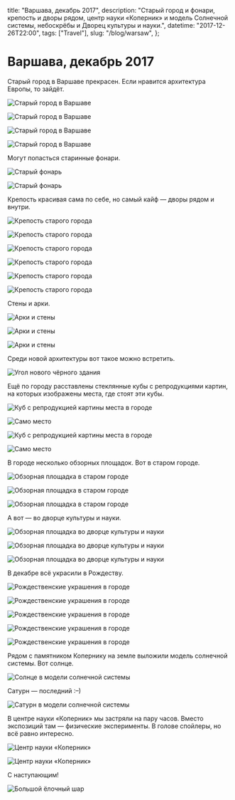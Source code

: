   title: "Варшава, декабрь 2017",
  description:
    "Старый город и фонари, крепость и дворы рядом, центр науки «Коперник» и модель Солнечной системы, небоскрёбы и Дворец культуры и науки.",
  datetime: "2017-12-26T22:00",
  tags: ["Travel"],
  slug: "/blog/warsaw",
};

# Варшава, декабрь 2017

Старый город в Варшаве прекрасен. Если нравится архитектура Европы, то зайдёт.

![Старый город в Варшаве](/img/blog/warsaw/1.jpg)

![Старый город в Варшаве](/img/blog/warsaw/2.jpg)

![Старый город в Варшаве](/img/blog/warsaw/3.jpg)

![Старый город в Варшаве](/img/blog/warsaw/4.jpg)

Могут попасться старинные фонари.

![Старый фонарь](/img/blog/warsaw/5.jpg)

![Старый фонарь](/img/blog/warsaw/6.jpg)

Крепость красивая сама по себе, но самый кайф — дворы рядом и внутри.

![Крепость старого города](/img/blog/warsaw/7.jpg)

![Крепость старого города](/img/blog/warsaw/8.jpg)

![Крепость старого города](/img/blog/warsaw/9.jpg)

![Крепость старого города](/img/blog/warsaw/10.jpg)

![Крепость старого города](/img/blog/warsaw/11.jpg)

![Крепость старого города](/img/blog/warsaw/12.jpg)

Стены и арки.

![Арки и стены](/img/blog/warsaw/13.jpg)

![Арки и стены](/img/blog/warsaw/14.jpg)

![Арки и стены](/img/blog/warsaw/15.jpg)

Среди новой архитектуры вот такое можно встретить.

![Угол нового чёрного здания](/img/blog/warsaw/16.jpg)

Ещё по городу расставлены стеклянные кубы с репродукциями картин, на которых изображены места, где стоят эти кубы.

![Куб с репродукцией картины места в городе](/img/blog/warsaw/17.jpg)

![Само место](/img/blog/warsaw/18.jpg)

![Куб с репродукцией картины места в городе](/img/blog/warsaw/19.jpg)

![Само место](/img/blog/warsaw/20.jpg)

В городе несколько обзорных площадок. Вот в старом городе.

![Обзорная площадка в старом городе](/img/blog/warsaw/21.jpg)

![Обзорная площадка в старом городе](/img/blog/warsaw/22.jpg)

![Обзорная площадка в старом городе](/img/blog/warsaw/23.jpg)

А вот — во дворце культуры и науки.

![Обзорная площадка во дворце культуры и науки](/img/blog/warsaw/24.jpg)

![Обзорная площадка во дворце культуры и науки](/img/blog/warsaw/cover.jpg)

![Обзорная площадка во дворце культуры и науки](/img/blog/warsaw/26.jpg)

В декабре всё украсили в Рождеству.

![Рождественские украшения в городе](/img/blog/warsaw/27.jpg)

![Рождественские украшения в городе](/img/blog/warsaw/28.jpg)

![Рождественские украшения в городе](/img/blog/warsaw/29.jpg)

![Рождественские украшения в городе](/img/blog/warsaw/30.jpg)

![Рождественские украшения в городе](/img/blog/warsaw/31.jpg)

Рядом с памятником Копернику на земле выложили модель солнечной системы. Вот солнце.

![Солнце в модели солнечной системы](/img/blog/warsaw/32.jpg)

Сатурн — последний <nobr>:–)</nobr>

![Сатурн в модели солнечной системы](/img/blog/warsaw/33.jpg)

В центре науки «Коперник» мы застряли на пару часов. Вместо экспозиций там — физические эксперименты. В голове спойлеры, но всё равно интересно.

![Центр науки «Коперник»](/img/blog/warsaw/34.jpg)

![Центр науки «Коперник»](/img/blog/warsaw/35.jpg)

С наступающим!

![Большой ёлочный шар](/img/blog/warsaw/36.jpg)
